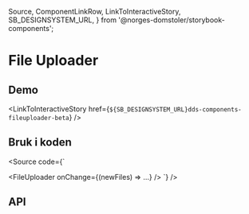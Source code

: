   Source,
  ComponentLinkRow,
  LinkToInteractiveStory,
  SB_DESIGNSYSTEM_URL,
} from '@norges-domstoler/storybook-components';

<Meta of={FileUploaderStories} />

# File Uploader

<ComponentLinkRow
  docsHref="https://design.domstol.no/987b33f71/p/802ff0-button/b/32e1a2"
  figmaHref="https://www.figma.com/file/ewqSDmkgqDQ5PyOsRp4V5b/?node-id=155%3A37"
  githubHref="https://github.com/domstolene/designsystem/tree/main/packages/components/src/components/FileUploader"
/>

## Demo

<Canvas>
  <Story of={FileUploaderStories.Overview} />
</Canvas>

<LinkToInteractiveStory
  href={`${SB_DESIGNSYSTEM_URL}dds-components-fileuploader-beta`}
/>

## Bruk i koden

<Source
  code={`

<FileUploader onChange={(newFiles) => ...} />
`}
/>

## API

<ArgTypes of={FileUploaderStories} />
